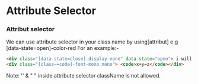 # Attribute Selector

### Attribut selector

 We can use attribute selector  in your class name by using[attribut] e.g [data-state=open]-color-red For an example:-
 ```html copy 
 <div class="[data-state=close]-display-none" data-state="open"> i will be hidden when data-state="close"</div>
 <div class="[class~=code]-font-mono mono"> <code>x+y=z</code></div>
 ```
 Note: '' & " " inside attribute selector className is not allowed.
 
 
